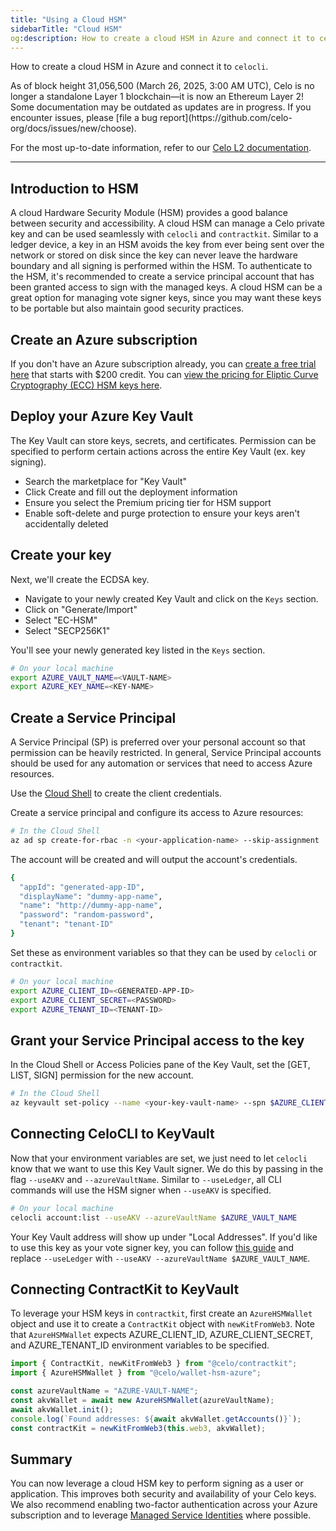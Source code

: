 ```yaml
---
title: "Using a Cloud HSM"
sidebarTitle: "Cloud HSM"
og:description: How to create a cloud HSM in Azure and connect it to celocli.
---
```


How to create a cloud HSM in Azure and connect it to `celocli`.

<Warning>
As of block height 31,056,500 (March 26, 2025, 3:00 AM UTC), Celo is no longer a standalone Layer 1 blockchain—it is now an Ethereum Layer 2!
Some documentation may be outdated as updates are in progress. If you encounter issues, please [file a bug report](https://github.com/celo-org/docs/issues/new/choose).

For the most up-to-date information, refer to our [Celo L2 documentation](/build#celo-l2-mainnet).
</Warning>

---

## Introduction to HSM

A cloud Hardware Security Module (HSM) provides a good balance between security and accessibility. A cloud HSM can manage a Celo private key and can be used seamlessly with `celocli` and `contractkit`. Similar to a ledger device, a key in an HSM avoids the key from ever being sent over the network or stored on disk since the key can never leave the hardware boundary and all signing is performed within the HSM. To authenticate to the HSM, it's recommended to create a service principal account that has been granted access to sign with the managed keys. A cloud HSM can be a great option for managing vote signer keys, since you may want these keys to be portable but also maintain good security practices.

## Create an Azure subscription

If you don't have an Azure subscription already, you can [create a free trial here](https://azure.microsoft.com/free/) that starts with $200 credit. You can [view the pricing for Eliptic Curve Cryptography (ECC) HSM keys here](https://azure.microsoft.com/pricing/details/key-vault/).

## Deploy your Azure Key Vault

The Key Vault can store keys, secrets, and certificates. Permission can be specified to perform certain actions across the entire Key Vault (ex. key signing).

- Search the marketplace for "Key Vault"
- Click Create and fill out the deployment information
- Ensure you select the Premium pricing tier for HSM support
- Enable soft-delete and purge protection to ensure your keys aren't accidentally deleted

## Create your key

Next, we'll create the ECDSA key.

- Navigate to your newly created Key Vault and click on the `Keys` section.
- Click on "Generate/Import"
- Select "EC-HSM"
- Select "SECP256K1"

You'll see your newly generated key listed in the `Keys` section.

```bash
# On your local machine
export AZURE_VAULT_NAME=<VAULT-NAME>
export AZURE_KEY_NAME=<KEY-NAME>
```

## Create a Service Principal

A Service Principal (SP) is preferred over your personal account so that permission can be heavily restricted. In general, Service Principal accounts should be used for any automation or services that need to access Azure resources.

Use the [Cloud Shell](https://shell.azure.com/bash) to create the client credentials.

Create a service principal and configure its access to Azure resources:

```bash
# In the Cloud Shell
az ad sp create-for-rbac -n <your-application-name> --skip-assignment
```

The account will be created and will output the account's credentials.

```bash
{
  "appId": "generated-app-ID",
  "displayName": "dummy-app-name",
  "name": "http://dummy-app-name",
  "password": "random-password",
  "tenant": "tenant-ID"
}
```

Set these as environment variables so that they can be used by `celocli` or `contractkit`.

```bash
# On your local machine
export AZURE_CLIENT_ID=<GENERATED-APP-ID>
export AZURE_CLIENT_SECRET=<PASSWORD>
export AZURE_TENANT_ID=<TENANT-ID>
```

## Grant your Service Principal access to the key

In the Cloud Shell or Access Policies pane of the Key Vault, set the [GET, LIST, SIGN] permission for the new account.

```bash
# In the Cloud Shell
az keyvault set-policy --name <your-key-vault-name> --spn $AZURE_CLIENT_ID --key-permissions get list sign
```

## Connecting CeloCLI to KeyVault

Now that your environment variables are set, we just need to let `celocli` know that we want to use this Key Vault signer. We do this by passing in the flag `--useAKV` and `--azureVaultName`. Similar to `--useLedger`, all CLI commands will use the HSM signer when `--useAKV` is specified.

```bash
# On your local machine
celocli account:list --useAKV --azureVaultName $AZURE_VAULT_NAME
```

Your Key Vault address will show up under "Local Addresses". If you'd like to use this key as your vote signer key, you can follow [this guide](/home/protocol/governance/voting-in-governance) and replace `--useLedger` with `--useAKV --azureVaultName $AZURE_VAULT_NAME`.

## Connecting ContractKit to KeyVault

To leverage your HSM keys in `contractkit`, first create an `AzureHSMWallet` object and use it to create a `ContractKit` object with `newKitFromWeb3`. Note that `AzureHSMWallet` expects AZURE_CLIENT_ID, AZURE_CLIENT_SECRET, and AZURE_TENANT_ID environment variables to be specified.

```js
import { ContractKit, newKitFromWeb3 } from "@celo/contractkit";
import { AzureHSMWallet } from "@celo/wallet-hsm-azure";

const azureVaultName = "AZURE-VAULT-NAME";
const akvWallet = await new AzureHSMWallet(azureVaultName);
await akvWallet.init();
console.log(`Found addresses: ${await akvWallet.getAccounts()}`);
const contractKit = newKitFromWeb3(this.web3, akvWallet);
```

## Summary

You can now leverage a cloud HSM key to perform signing as a user or application. This improves both security and availability of your Celo keys. We also recommend enabling two-factor authentication across your Azure subscription and to leverage [Managed Service Identities](https://docs.microsoft.com/azure/active-directory/managed-identities-azure-resources/overview) where possible.